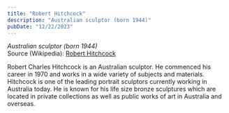 ```yaml
---
title: "Robert Hitchcock"
description: "Australian sculptor (born 1944)"
pubDate: "12/22/2023"
---
```


*Australian sculptor (born 1944)*  
Source (Wikipedia): [Robert Hitchcock][1]

Robert Charles Hitchcock is an Australian sculptor. He commenced his career in 1970 and works in a wide variety of subjects and materials. Hitchcock is one of the leading portrait sculptors currently working in Australia today. He is known for his life size bronze sculptures which are located in private collections as well as public works of art in Australia and overseas.

[1]: https://en.wikipedia.org/wiki/Robert_Hitchcock
